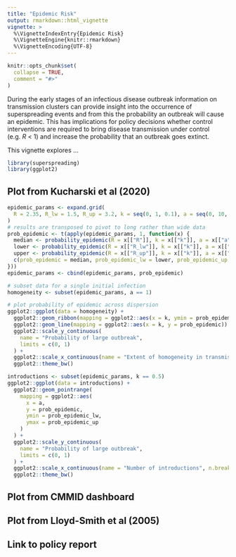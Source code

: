```yaml
---
title: "Epidemic Risk"
output: rmarkdown::html_vignette
vignette: >
  %\VignetteIndexEntry{Epidemic Risk}
  %\VignetteEngine{knitr::rmarkdown}
  %\VignetteEncoding{UTF-8}
---
```


```r
knitr::opts_chunk$set(
  collapse = TRUE,
  comment = "#>"
)
```

During the early stages of an infectious disease outbreak information on transmission
clusters can provide insight into the occurrence of superspreading events and from this
the probability an outbreak will cause an epidemic. This has implications for policy
decisions whether control interventions are required to bring disease transmission 
under control (e.g. $R$ < 1) and increase the probability that an outbreak goes extinct.

This vignette explores ...

```r
library(superspreading)
library(ggplot2)
```

## Plot from Kucharski et al (2020)

```r
epidemic_params <- expand.grid(
  R = 2.35, R_lw = 1.5, R_up = 3.2, k = seq(0, 1, 0.1), a = seq(0, 10, 1)
)
# results are transposed to pivot to long rather than wide data
prob_epidemic <- t(apply(epidemic_params, 1, function(x) {
  median <- probability_epidemic(R = x[["R"]], k = x[["k"]], a = x[["a"]])
  lower <- probability_epidemic(R = x[["R_lw"]], k = x[["k"]], a = x[["a"]])
  upper <- probability_epidemic(R = x[["R_up"]], k = x[["k"]], a = x[["a"]])
  c(prob_epidemic = median, prob_epidemic_lw = lower, prob_epidemic_up = upper)
})) 
epidemic_params <- cbind(epidemic_params, prob_epidemic)

# subset data for a single initial infection
homogeneity <- subset(epidemic_params, a == 1)

# plot probability of epidemic across dispersion
ggplot2::ggplot(data = homogeneity) +
  ggplot2::geom_ribbon(mapping = ggplot2::aes(x = k, ymin = prob_epidemic_lw, ymax = prob_epidemic_up), fill = "grey70") +
  ggplot2::geom_line(mapping = ggplot2::aes(x = k, y = prob_epidemic)) +
  ggplot2::scale_y_continuous(
    name = "Probability of large outbreak", 
    limits = c(0, 1)
  ) +
  ggplot2::scale_x_continuous(name = "Extent of homogeneity in transmission") +
  ggplot2::theme_bw()
```

```r
introductions <- subset(epidemic_params, k == 0.5)
ggplot2::ggplot(data = introductions) +
  ggplot2::geom_pointrange(
    mapping = ggplot2::aes(
      x = a, 
      y = prob_epidemic, 
      ymin = prob_epidemic_lw, 
      ymax = prob_epidemic_up
    )
  ) +
  ggplot2::scale_y_continuous(
    name = "Probability of large outbreak", 
    limits = c(0, 1)
  ) +
  ggplot2::scale_x_continuous(name = "Number of introductions", n.breaks = 6) +
  ggplot2::theme_bw()
```

## Plot from CMMID dashboard

## Plot from Lloyd-Smith et al (2005)

## Link to policy report



